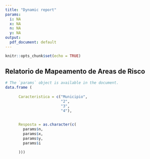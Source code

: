 ```yaml
---
title: "Dynamic report"
params:
  i: NA
  x: NA
  n: NA
  y: NA
output:
  pdf_document: default
---
```


```r
knitr::opts_chunk$set(echo = TRUE)
```


##  Relatorio de Mapeamento de Areas de Risco

```r

# The `params` object is available in the document.
data.frame (
      
      Caracteristica = c("Municipio", 
                         "2",
                         "3",
                         "4"),
                       
      
      Resposta = as.character(c(
        params$n, 
        params$x, 
        params$y, 
        params$i

      )))
    
      

```




